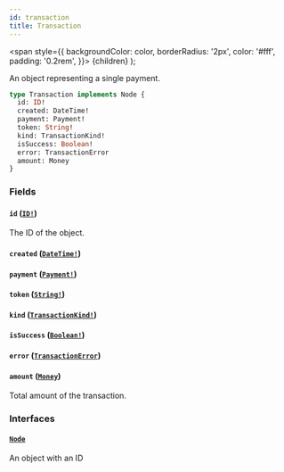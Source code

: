 ```yaml
---
id: transaction
title: Transaction
---
```


<span
style={{
      backgroundColor: color,
      borderRadius: '2px',
      color: '#fff',
      padding: '0.2rem',
    }}>
{children}
</span>
);

An object representing a single payment.

```graphql
type Transaction implements Node {
  id: ID!
  created: DateTime!
  payment: Payment!
  token: String!
  kind: TransactionKind!
  isSuccess: Boolean!
  error: TransactionError
  amount: Money
}
```

### Fields

#### `id` ([`ID!`](/api-reference/scalars/id.mdx))

The ID of the object.

#### `created` ([`DateTime!`](/api-reference/scalars/date-time.mdx))

#### `payment` ([`Payment!`](/api-reference/objects/payment.mdx))

#### `token` ([`String!`](/api-reference/scalars/string.mdx))

#### `kind` ([`TransactionKind!`](/api-reference/enums/transaction-kind.mdx))

#### `isSuccess` ([`Boolean!`](/api-reference/scalars/boolean.mdx))

#### `error` ([`TransactionError`](/api-reference/enums/transaction-error.mdx))

#### `amount` ([`Money`](/api-reference/objects/money.mdx))

Total amount of the transaction.

### Interfaces

#### [`Node`](/api-reference/interfaces/node.mdx)

An object with an ID
